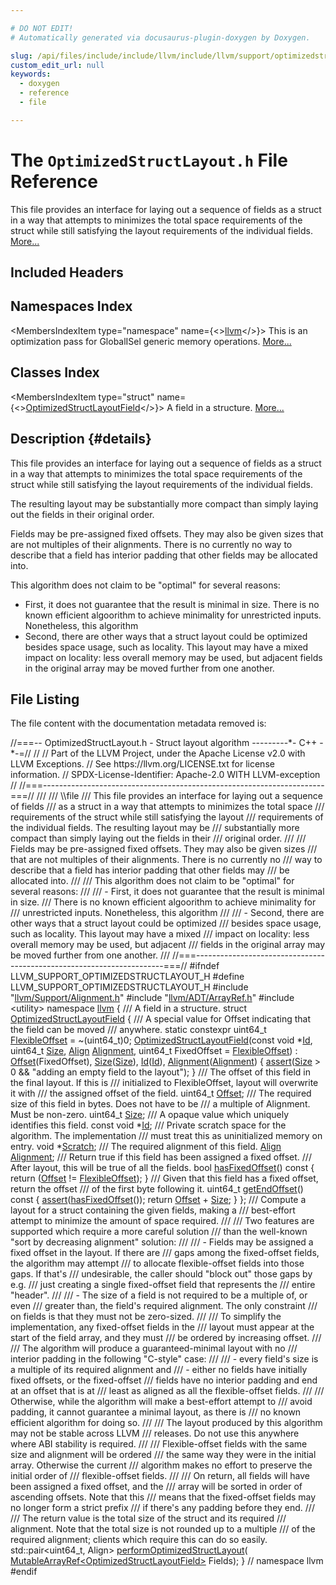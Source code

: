 ```yaml
---

# DO NOT EDIT!
# Automatically generated via docusaurus-plugin-doxygen by Doxygen.

slug: /api/files/include/include/llvm/include/llvm/support/optimizedstructlayout-h
custom_edit_url: null
keywords:
  - doxygen
  - reference
  - file

---
```





# The `OptimizedStructLayout.h` File Reference

<DoxygenPage pluginConfig={pluginConfig}>

This file provides an interface for laying out a sequence of fields as a struct in a way that attempts to minimizes the total space requirements of the struct while still satisfying the layout requirements of the individual fields. <a href="#details">More...</a>

## Included Headers

<IncludesList>
<IncludesListItem
  filePath="llvm/Support/Alignment.h"
  permalink="/docs/api/files/include/include/llvm/include/llvm/support/alignment-h"
  isLocal="true" />
<IncludesListItem
  filePath="llvm/ADT/ArrayRef.h"
  permalink="/docs/api/files/include/include/llvm/include/llvm/adt/arrayref-h"
  isLocal="true" />
<IncludesListItem
  filePath="utility"
  permalink=""
  isLocal="false" />
</IncludesList>

## Namespaces Index

<MembersIndex>

<MembersIndexItem
  type="namespace"
  name={<><a href="/docs/api/namespaces/llvm">llvm</a></>}>
This is an optimization pass for GlobalISel generic memory operations. <a href="/docs/api/namespaces/llvm/#details">More...</a>
</MembersIndexItem>

</MembersIndex>

## Classes Index

<MembersIndex>

<MembersIndexItem
  type="struct"
  name={<><a href="/docs/api/structs/llvm/optimizedstructlayoutfield">OptimizedStructLayoutField</a></>}>
A field in a structure. <a href="/docs/api/structs/llvm/optimizedstructlayoutfield/#details">More...</a>
</MembersIndexItem>

</MembersIndex>

## Description {#details}

This file provides an interface for laying out a sequence of fields as a struct in a way that attempts to minimizes the total space requirements of the struct while still satisfying the layout requirements of the individual fields.

The resulting layout may be substantially more compact than simply laying out the fields in their original order.

Fields may be pre-assigned fixed offsets. They may also be given sizes that are not multiples of their alignments. There is no currently no way to describe that a field has interior padding that other fields may be allocated into.

This algorithm does not claim to be &quot;optimal&quot; for several reasons:


<ul>
<li>First, it does not guarantee that the result is minimal in size. There is no known efficient algoorithm to achieve minimality for unrestricted inputs. Nonetheless, this algorithm</li>
<li>Second, there are other ways that a struct layout could be optimized besides space usage, such as locality. This layout may have a mixed impact on locality: less overall memory may be used, but adjacent fields in the original array may be moved further from one another.</li>
</ul>

## File Listing

The file content with the documentation metadata removed is:

<ProgramListing>

<Link id="l00001" /><CodeLine lineNumber="1"><Highlight kind="comment">//===-- OptimizedStructLayout.h - Struct layout algorithm ---------&#42;- C++ -&#42;-=//</Highlight><Highlight kind="normal"></Highlight></CodeLine>
<Link id="l00002" /><CodeLine lineNumber="2"><Highlight kind="normal"></Highlight><Highlight kind="comment">//</Highlight><Highlight kind="normal"></Highlight></CodeLine>
<Link id="l00003" /><CodeLine lineNumber="3"><Highlight kind="normal"></Highlight><Highlight kind="comment">// Part of the LLVM Project, under the Apache License v2.0 with LLVM Exceptions.</Highlight><Highlight kind="normal"></Highlight></CodeLine>
<Link id="l00004" /><CodeLine lineNumber="4"><Highlight kind="normal"></Highlight><Highlight kind="comment">// See https://llvm.org/LICENSE.txt for license information.</Highlight><Highlight kind="normal"></Highlight></CodeLine>
<Link id="l00005" /><CodeLine lineNumber="5"><Highlight kind="normal"></Highlight><Highlight kind="comment">// SPDX-License-Identifier: Apache-2.0 WITH LLVM-exception</Highlight><Highlight kind="normal"></Highlight></CodeLine>
<Link id="l00006" /><CodeLine lineNumber="6"><Highlight kind="normal"></Highlight><Highlight kind="comment">//</Highlight><Highlight kind="normal"></Highlight></CodeLine>
<Link id="l00007" /><CodeLine lineNumber="7"><Highlight kind="normal"></Highlight><Highlight kind="comment">//===----------------------------------------------------------------------===//</Highlight><Highlight kind="comment"></Highlight></CodeLine>
<Link id="l00008" /><CodeLine lineNumber="8"><Highlight kind="comment">///</Highlight></CodeLine>
<Link id="l00009" /><CodeLine lineNumber="9"><Highlight kind="comment">/// \\file</Highlight></CodeLine>
<Link id="l00010" /><CodeLine lineNumber="10"><Highlight kind="comment">/// This file provides an interface for laying out a sequence of fields</Highlight></CodeLine>
<Link id="l00011" /><CodeLine lineNumber="11"><Highlight kind="comment">/// as a struct in a way that attempts to minimizes the total space</Highlight></CodeLine>
<Link id="l00012" /><CodeLine lineNumber="12"><Highlight kind="comment">/// requirements of the struct while still satisfying the layout</Highlight></CodeLine>
<Link id="l00013" /><CodeLine lineNumber="13"><Highlight kind="comment">/// requirements of the individual fields.  The resulting layout may be</Highlight></CodeLine>
<Link id="l00014" /><CodeLine lineNumber="14"><Highlight kind="comment">/// substantially more compact than simply laying out the fields in their</Highlight></CodeLine>
<Link id="l00015" /><CodeLine lineNumber="15"><Highlight kind="comment">/// original order.</Highlight></CodeLine>
<Link id="l00016" /><CodeLine lineNumber="16"><Highlight kind="comment">///</Highlight></CodeLine>
<Link id="l00017" /><CodeLine lineNumber="17"><Highlight kind="comment">/// Fields may be pre-assigned fixed offsets.  They may also be given sizes</Highlight></CodeLine>
<Link id="l00018" /><CodeLine lineNumber="18"><Highlight kind="comment">/// that are not multiples of their alignments.  There is no currently no</Highlight></CodeLine>
<Link id="l00019" /><CodeLine lineNumber="19"><Highlight kind="comment">/// way to describe that a field has interior padding that other fields may</Highlight></CodeLine>
<Link id="l00020" /><CodeLine lineNumber="20"><Highlight kind="comment">/// be allocated into.</Highlight></CodeLine>
<Link id="l00021" /><CodeLine lineNumber="21"><Highlight kind="comment">///</Highlight></CodeLine>
<Link id="l00022" /><CodeLine lineNumber="22"><Highlight kind="comment">/// This algorithm does not claim to be &quot;optimal&quot; for several reasons:</Highlight></CodeLine>
<Link id="l00023" /><CodeLine lineNumber="23"><Highlight kind="comment">///</Highlight></CodeLine>
<Link id="l00024" /><CodeLine lineNumber="24"><Highlight kind="comment">/// - First, it does not guarantee that the result is minimal in size.</Highlight></CodeLine>
<Link id="l00025" /><CodeLine lineNumber="25"><Highlight kind="comment">///   There is no known efficient algoorithm to achieve minimality for</Highlight></CodeLine>
<Link id="l00026" /><CodeLine lineNumber="26"><Highlight kind="comment">///   unrestricted inputs.  Nonetheless, this algorithm</Highlight></CodeLine>
<Link id="l00027" /><CodeLine lineNumber="27"><Highlight kind="comment">///</Highlight></CodeLine>
<Link id="l00028" /><CodeLine lineNumber="28"><Highlight kind="comment">/// - Second, there are other ways that a struct layout could be optimized</Highlight></CodeLine>
<Link id="l00029" /><CodeLine lineNumber="29"><Highlight kind="comment">///   besides space usage, such as locality.  This layout may have a mixed</Highlight></CodeLine>
<Link id="l00030" /><CodeLine lineNumber="30"><Highlight kind="comment">///   impact on locality: less overall memory may be used, but adjacent</Highlight></CodeLine>
<Link id="l00031" /><CodeLine lineNumber="31"><Highlight kind="comment">///   fields in the original array may be moved further from one another.</Highlight></CodeLine>
<Link id="l00032" /><CodeLine lineNumber="32"><Highlight kind="comment">///</Highlight><Highlight kind="normal"></Highlight></CodeLine>
<Link id="l00033" /><CodeLine lineNumber="33"><Highlight kind="normal"></Highlight><Highlight kind="comment">//===----------------------------------------------------------------------===//</Highlight><Highlight kind="normal"></Highlight></CodeLine>
<Link id="l00034" /><CodeLine lineNumber="34"><Highlight kind="normal"></Highlight></CodeLine>
<Link id="l00035" /><CodeLine lineNumber="35"><Highlight kind="normal"></Highlight><Highlight kind="preprocessor">#ifndef LLVM&#95;SUPPORT&#95;OPTIMIZEDSTRUCTLAYOUT&#95;H</Highlight><Highlight kind="normal"></Highlight></CodeLine>
<Link id="l00036" /><CodeLine lineNumber="36"><Highlight kind="normal"></Highlight><Highlight kind="preprocessor">#define LLVM&#95;SUPPORT&#95;OPTIMIZEDSTRUCTLAYOUT&#95;H</Highlight><Highlight kind="normal"></Highlight></CodeLine>
<Link id="l00037" /><CodeLine lineNumber="37"><Highlight kind="normal"></Highlight></CodeLine>
<Link id="l00038" /><CodeLine lineNumber="38"><Highlight kind="normal"></Highlight><Highlight kind="preprocessor">#include &quot;<a href="/docs/api/files/include/include/llvm/include/llvm/support/alignment-h">llvm/Support/Alignment.h</a>&quot;</Highlight><Highlight kind="normal"></Highlight></CodeLine>
<Link id="l00039" /><CodeLine lineNumber="39"><Highlight kind="normal"></Highlight><Highlight kind="preprocessor">#include &quot;<a href="/docs/api/files/include/include/llvm/include/llvm/adt/arrayref-h">llvm/ADT/ArrayRef.h</a>&quot;</Highlight><Highlight kind="normal"></Highlight></CodeLine>
<Link id="l00040" /><CodeLine lineNumber="40"><Highlight kind="normal"></Highlight><Highlight kind="preprocessor">#include &lt;utility&gt;</Highlight><Highlight kind="normal"></Highlight></CodeLine>
<Link id="l00041" /><CodeLine lineNumber="41"><Highlight kind="normal"></Highlight></CodeLine>
<Link id="l00042" /><CodeLine lineNumber="42"><Highlight kind="normal"></Highlight><Highlight kind="keyword">namespace </Highlight><Highlight kind="normal"><a href="/docs/api/namespaces/llvm">llvm</a> &#123;</Highlight></CodeLine>
<Link id="l00043" /><CodeLine lineNumber="43"><Highlight kind="normal"></Highlight><Highlight kind="comment"></Highlight></CodeLine>
<Link id="l00044" /><CodeLine lineNumber="44"><Highlight kind="comment">/// A field in a structure.</Highlight><Highlight kind="normal"></Highlight></CodeLine>
<Link id="l00045" /><CodeLine lineNumber="45" lineLink="/docs/api/structs/llvm/optimizedstructlayoutfield"><Highlight kind="normal"></Highlight><Highlight kind="keyword">struct </Highlight><Highlight kind="normal"><a href="/docs/api/structs/llvm/optimizedstructlayoutfield/#add77194e307eeb1f4ac9099ea63ef922">OptimizedStructLayoutField</a> &#123;</Highlight><Highlight kind="comment"></Highlight></CodeLine>
<Link id="l00046" /><CodeLine lineNumber="46"><Highlight kind="comment">  /// A special value for Offset indicating that the field can be moved</Highlight></CodeLine>
<Link id="l00047" /><CodeLine lineNumber="47"><Highlight kind="comment">  /// anywhere.</Highlight><Highlight kind="normal"></Highlight></CodeLine>
<Link id="l00048" /><CodeLine lineNumber="48" lineLink="/docs/api/structs/llvm/optimizedstructlayoutfield/#afd2b6f2791d97f9d64eb5ad7972cd28b"><Highlight kind="normal">  </Highlight><Highlight kind="keyword">static</Highlight><Highlight kind="normal"> </Highlight><Highlight kind="keyword">constexpr</Highlight><Highlight kind="normal"> uint64&#95;t <a href="/docs/api/structs/llvm/optimizedstructlayoutfield/#afd2b6f2791d97f9d64eb5ad7972cd28b">FlexibleOffset</a> = ~(uint64&#95;t)0;</Highlight></CodeLine>
<Link id="l00049" /><CodeLine lineNumber="49"><Highlight kind="normal"></Highlight></CodeLine>
<Link id="l00050" /><CodeLine lineNumber="50" lineLink="/docs/api/structs/llvm/optimizedstructlayoutfield/#add77194e307eeb1f4ac9099ea63ef922"><Highlight kind="normal">  <a href="/docs/api/structs/llvm/optimizedstructlayoutfield/#add77194e307eeb1f4ac9099ea63ef922">OptimizedStructLayoutField</a>(</Highlight><Highlight kind="keyword">const</Highlight><Highlight kind="normal"> </Highlight><Highlight kind="keywordtype">void</Highlight><Highlight kind="normal"> &#42;<a href="/docs/api/structs/llvm/optimizedstructlayoutfield/#a2950e642905cbcf7104abd58ab797e26">Id</a>, uint64&#95;t <a href="/docs/api/structs/llvm/optimizedstructlayoutfield/#ae472b245af5bd4a76bea7581ea772185">Size</a>, <a href="/docs/api/structs/llvm/align">Align</a> <a href="/docs/api/structs/llvm/optimizedstructlayoutfield/#a31b084098ebbf47988d1817a597b52d2">Alignment</a>,</Highlight></CodeLine>
<Link id="l00051" /><CodeLine lineNumber="51"><Highlight kind="normal">                             uint64&#95;t FixedOffset = <a href="/docs/api/structs/llvm/optimizedstructlayoutfield/#afd2b6f2791d97f9d64eb5ad7972cd28b">FlexibleOffset</a>)</Highlight></CodeLine>
<Link id="l00052" /><CodeLine lineNumber="52"><Highlight kind="normal">      : <a href="/docs/api/structs/llvm/optimizedstructlayoutfield/#adae4afc395aed3ab340d695de637dd11">Offset</a>(FixedOffset), <a href="/docs/api/structs/llvm/optimizedstructlayoutfield/#ae472b245af5bd4a76bea7581ea772185">Size</a>(<a href="/docs/api/structs/llvm/optimizedstructlayoutfield/#ae472b245af5bd4a76bea7581ea772185">Size</a>), <a href="/docs/api/structs/llvm/optimizedstructlayoutfield/#a2950e642905cbcf7104abd58ab797e26">Id</a>(<a href="/docs/api/structs/llvm/optimizedstructlayoutfield/#a2950e642905cbcf7104abd58ab797e26">Id</a>), <a href="/docs/api/structs/llvm/optimizedstructlayoutfield/#a31b084098ebbf47988d1817a597b52d2">Alignment</a>(<a href="/docs/api/structs/llvm/optimizedstructlayoutfield/#a31b084098ebbf47988d1817a597b52d2">Alignment</a>) &#123;</Highlight></CodeLine>
<Link id="l00053" /><CodeLine lineNumber="53"><Highlight kind="normal">    <a href="/docs/api/files/lib/lib/target/lib/target/amdgpu/silowercontrolflow-cpp/#a4868c5d81c5ccc98c47aeab6244346a0">assert</a>(<a href="/docs/api/structs/llvm/optimizedstructlayoutfield/#ae472b245af5bd4a76bea7581ea772185">Size</a> &gt; 0 &amp;&amp; </Highlight><Highlight kind="stringliteral">&quot;adding an empty field to the layout&quot;</Highlight><Highlight kind="normal">);</Highlight></CodeLine>
<Link id="l00054" /><CodeLine lineNumber="54"><Highlight kind="normal">  &#125;</Highlight></CodeLine>
<Link id="l00055" /><CodeLine lineNumber="55"><Highlight kind="normal"></Highlight><Highlight kind="comment"></Highlight></CodeLine>
<Link id="l00056" /><CodeLine lineNumber="56"><Highlight kind="comment">  /// The offset of this field in the final layout.  If this is</Highlight></CodeLine>
<Link id="l00057" /><CodeLine lineNumber="57"><Highlight kind="comment">  /// initialized to FlexibleOffset, layout will overwrite it with</Highlight></CodeLine>
<Link id="l00058" /><CodeLine lineNumber="58"><Highlight kind="comment">  /// the assigned offset of the field.</Highlight><Highlight kind="normal"></Highlight></CodeLine>
<Link id="l00059" /><CodeLine lineNumber="59" lineLink="/docs/api/structs/llvm/optimizedstructlayoutfield/#adae4afc395aed3ab340d695de637dd11"><Highlight kind="normal">  uint64&#95;t <a href="/docs/api/structs/llvm/optimizedstructlayoutfield/#adae4afc395aed3ab340d695de637dd11">Offset</a>;</Highlight></CodeLine>
<Link id="l00060" /><CodeLine lineNumber="60"><Highlight kind="normal"></Highlight><Highlight kind="comment"></Highlight></CodeLine>
<Link id="l00061" /><CodeLine lineNumber="61"><Highlight kind="comment">  /// The required size of this field in bytes.  Does not have to be</Highlight></CodeLine>
<Link id="l00062" /><CodeLine lineNumber="62"><Highlight kind="comment">  /// a multiple of Alignment.  Must be non-zero.</Highlight><Highlight kind="normal"></Highlight></CodeLine>
<Link id="l00063" /><CodeLine lineNumber="63" lineLink="/docs/api/structs/llvm/optimizedstructlayoutfield/#ae472b245af5bd4a76bea7581ea772185"><Highlight kind="normal">  uint64&#95;t <a href="/docs/api/structs/llvm/optimizedstructlayoutfield/#ae472b245af5bd4a76bea7581ea772185">Size</a>;</Highlight></CodeLine>
<Link id="l00064" /><CodeLine lineNumber="64"><Highlight kind="normal"></Highlight><Highlight kind="comment"></Highlight></CodeLine>
<Link id="l00065" /><CodeLine lineNumber="65"><Highlight kind="comment">  /// A opaque value which uniquely identifies this field.</Highlight><Highlight kind="normal"></Highlight></CodeLine>
<Link id="l00066" /><CodeLine lineNumber="66" lineLink="/docs/api/structs/llvm/optimizedstructlayoutfield/#a2950e642905cbcf7104abd58ab797e26"><Highlight kind="normal">  </Highlight><Highlight kind="keyword">const</Highlight><Highlight kind="normal"> </Highlight><Highlight kind="keywordtype">void</Highlight><Highlight kind="normal"> &#42;<a href="/docs/api/structs/llvm/optimizedstructlayoutfield/#a2950e642905cbcf7104abd58ab797e26">Id</a>;</Highlight></CodeLine>
<Link id="l00067" /><CodeLine lineNumber="67"><Highlight kind="normal"></Highlight><Highlight kind="comment"></Highlight></CodeLine>
<Link id="l00068" /><CodeLine lineNumber="68"><Highlight kind="comment">  /// Private scratch space for the algorithm.  The implementation</Highlight></CodeLine>
<Link id="l00069" /><CodeLine lineNumber="69"><Highlight kind="comment">  /// must treat this as uninitialized memory on entry.</Highlight><Highlight kind="normal"></Highlight></CodeLine>
<Link id="l00070" /><CodeLine lineNumber="70" lineLink="/docs/api/structs/llvm/optimizedstructlayoutfield/#a432caecc9417394c69f599b6476febdb"><Highlight kind="normal">  </Highlight><Highlight kind="keywordtype">void</Highlight><Highlight kind="normal"> &#42;<a href="/docs/api/structs/llvm/optimizedstructlayoutfield/#a432caecc9417394c69f599b6476febdb">Scratch</a>;</Highlight></CodeLine>
<Link id="l00071" /><CodeLine lineNumber="71"><Highlight kind="normal"></Highlight><Highlight kind="comment"></Highlight></CodeLine>
<Link id="l00072" /><CodeLine lineNumber="72"><Highlight kind="comment">  /// The required alignment of this field.</Highlight><Highlight kind="normal"></Highlight></CodeLine>
<Link id="l00073" /><CodeLine lineNumber="73" lineLink="/docs/api/structs/llvm/optimizedstructlayoutfield/#a31b084098ebbf47988d1817a597b52d2"><Highlight kind="normal">  <a href="/docs/api/structs/llvm/align">Align</a> <a href="/docs/api/structs/llvm/optimizedstructlayoutfield/#a31b084098ebbf47988d1817a597b52d2">Alignment</a>;</Highlight></CodeLine>
<Link id="l00074" /><CodeLine lineNumber="74"><Highlight kind="normal"></Highlight><Highlight kind="comment"></Highlight></CodeLine>
<Link id="l00075" /><CodeLine lineNumber="75"><Highlight kind="comment">  /// Return true if this field has been assigned a fixed offset.</Highlight></CodeLine>
<Link id="l00076" /><CodeLine lineNumber="76"><Highlight kind="comment">  /// After layout, this will be true of all the fields.</Highlight><Highlight kind="normal"></Highlight></CodeLine>
<Link id="l00077" /><CodeLine lineNumber="77" lineLink="/docs/api/structs/llvm/optimizedstructlayoutfield/#acf43399e1cbcadbb63dd9b33a3eac938"><Highlight kind="normal">  </Highlight><Highlight kind="keywordtype">bool</Highlight><Highlight kind="normal"> <a href="/docs/api/structs/llvm/optimizedstructlayoutfield/#acf43399e1cbcadbb63dd9b33a3eac938">hasFixedOffset</a>()</Highlight><Highlight kind="keyword"> const </Highlight><Highlight kind="normal">&#123;</Highlight></CodeLine>
<Link id="l00078" /><CodeLine lineNumber="78"><Highlight kind="normal">    </Highlight><Highlight kind="keywordflow">return</Highlight><Highlight kind="normal"> (<a href="/docs/api/structs/llvm/optimizedstructlayoutfield/#adae4afc395aed3ab340d695de637dd11">Offset</a> != <a href="/docs/api/structs/llvm/optimizedstructlayoutfield/#afd2b6f2791d97f9d64eb5ad7972cd28b">FlexibleOffset</a>);</Highlight></CodeLine>
<Link id="l00079" /><CodeLine lineNumber="79"><Highlight kind="normal">  &#125;</Highlight></CodeLine>
<Link id="l00080" /><CodeLine lineNumber="80"><Highlight kind="normal"></Highlight><Highlight kind="comment"></Highlight></CodeLine>
<Link id="l00081" /><CodeLine lineNumber="81"><Highlight kind="comment">  /// Given that this field has a fixed offset, return the offset</Highlight></CodeLine>
<Link id="l00082" /><CodeLine lineNumber="82"><Highlight kind="comment">  /// of the first byte following it.</Highlight><Highlight kind="normal"></Highlight></CodeLine>
<Link id="l00083" /><CodeLine lineNumber="83" lineLink="/docs/api/structs/llvm/optimizedstructlayoutfield/#a33aaa97d3e6098e4106d1fdecee2dc1d"><Highlight kind="normal">  uint64&#95;t <a href="/docs/api/structs/llvm/optimizedstructlayoutfield/#a33aaa97d3e6098e4106d1fdecee2dc1d">getEndOffset</a>()</Highlight><Highlight kind="keyword"> const </Highlight><Highlight kind="normal">&#123;</Highlight></CodeLine>
<Link id="l00084" /><CodeLine lineNumber="84"><Highlight kind="normal">    <a href="/docs/api/files/lib/lib/target/lib/target/amdgpu/silowercontrolflow-cpp/#a4868c5d81c5ccc98c47aeab6244346a0">assert</a>(<a href="/docs/api/structs/llvm/optimizedstructlayoutfield/#acf43399e1cbcadbb63dd9b33a3eac938">hasFixedOffset</a>());</Highlight></CodeLine>
<Link id="l00085" /><CodeLine lineNumber="85"><Highlight kind="normal">    </Highlight><Highlight kind="keywordflow">return</Highlight><Highlight kind="normal"> <a href="/docs/api/structs/llvm/optimizedstructlayoutfield/#adae4afc395aed3ab340d695de637dd11">Offset</a> + <a href="/docs/api/structs/llvm/optimizedstructlayoutfield/#ae472b245af5bd4a76bea7581ea772185">Size</a>;</Highlight></CodeLine>
<Link id="l00086" /><CodeLine lineNumber="86"><Highlight kind="normal">  &#125;</Highlight></CodeLine>
<Link id="l00087" /><CodeLine lineNumber="87"><Highlight kind="normal">&#125;;</Highlight></CodeLine>
<Link id="l00088" /><CodeLine lineNumber="88"><Highlight kind="normal"></Highlight><Highlight kind="comment"></Highlight></CodeLine>
<Link id="l00089" /><CodeLine lineNumber="89"><Highlight kind="comment">/// Compute a layout for a struct containing the given fields, making a</Highlight></CodeLine>
<Link id="l00090" /><CodeLine lineNumber="90"><Highlight kind="comment">/// best-effort attempt to minimize the amount of space required.</Highlight></CodeLine>
<Link id="l00091" /><CodeLine lineNumber="91"><Highlight kind="comment">///</Highlight></CodeLine>
<Link id="l00092" /><CodeLine lineNumber="92"><Highlight kind="comment">/// Two features are supported which require a more careful solution</Highlight></CodeLine>
<Link id="l00093" /><CodeLine lineNumber="93"><Highlight kind="comment">/// than the well-known &quot;sort by decreasing alignment&quot; solution:</Highlight></CodeLine>
<Link id="l00094" /><CodeLine lineNumber="94"><Highlight kind="comment">///</Highlight></CodeLine>
<Link id="l00095" /><CodeLine lineNumber="95"><Highlight kind="comment">/// - Fields may be assigned a fixed offset in the layout.  If there are</Highlight></CodeLine>
<Link id="l00096" /><CodeLine lineNumber="96"><Highlight kind="comment">///   gaps among the fixed-offset fields, the algorithm may attempt</Highlight></CodeLine>
<Link id="l00097" /><CodeLine lineNumber="97"><Highlight kind="comment">///   to allocate flexible-offset fields into those gaps.  If that&#39;s</Highlight></CodeLine>
<Link id="l00098" /><CodeLine lineNumber="98"><Highlight kind="comment">///   undesirable, the caller should &quot;block out&quot; those gaps by e.g.</Highlight></CodeLine>
<Link id="l00099" /><CodeLine lineNumber="99"><Highlight kind="comment">///   just creating a single fixed-offset field that represents the</Highlight></CodeLine>
<Link id="l00100" /><CodeLine lineNumber="100"><Highlight kind="comment">///   entire &quot;header&quot;.</Highlight></CodeLine>
<Link id="l00101" /><CodeLine lineNumber="101"><Highlight kind="comment">///</Highlight></CodeLine>
<Link id="l00102" /><CodeLine lineNumber="102"><Highlight kind="comment">/// - The size of a field is not required to be a multiple of, or even</Highlight></CodeLine>
<Link id="l00103" /><CodeLine lineNumber="103"><Highlight kind="comment">///   greater than, the field&#39;s required alignment.  The only constraint</Highlight></CodeLine>
<Link id="l00104" /><CodeLine lineNumber="104"><Highlight kind="comment">///   on fields is that they must not be zero-sized.</Highlight></CodeLine>
<Link id="l00105" /><CodeLine lineNumber="105"><Highlight kind="comment">///</Highlight></CodeLine>
<Link id="l00106" /><CodeLine lineNumber="106"><Highlight kind="comment">/// To simplify the implementation, any fixed-offset fields in the</Highlight></CodeLine>
<Link id="l00107" /><CodeLine lineNumber="107"><Highlight kind="comment">/// layout must appear at the start of the field array, and they must</Highlight></CodeLine>
<Link id="l00108" /><CodeLine lineNumber="108"><Highlight kind="comment">/// be ordered by increasing offset.</Highlight></CodeLine>
<Link id="l00109" /><CodeLine lineNumber="109"><Highlight kind="comment">///</Highlight></CodeLine>
<Link id="l00110" /><CodeLine lineNumber="110"><Highlight kind="comment">/// The algorithm will produce a guaranteed-minimal layout with no</Highlight></CodeLine>
<Link id="l00111" /><CodeLine lineNumber="111"><Highlight kind="comment">/// interior padding in the following &quot;C-style&quot; case:</Highlight></CodeLine>
<Link id="l00112" /><CodeLine lineNumber="112"><Highlight kind="comment">///</Highlight></CodeLine>
<Link id="l00113" /><CodeLine lineNumber="113"><Highlight kind="comment">/// - every field&#39;s size is a multiple of its required alignment and</Highlight></CodeLine>
<Link id="l00114" /><CodeLine lineNumber="114"><Highlight kind="comment">/// - either no fields have initially fixed offsets, or the fixed-offset</Highlight></CodeLine>
<Link id="l00115" /><CodeLine lineNumber="115"><Highlight kind="comment">///   fields have no interior padding and end at an offset that is at</Highlight></CodeLine>
<Link id="l00116" /><CodeLine lineNumber="116"><Highlight kind="comment">///   least as aligned as all the flexible-offset fields.</Highlight></CodeLine>
<Link id="l00117" /><CodeLine lineNumber="117"><Highlight kind="comment">///</Highlight></CodeLine>
<Link id="l00118" /><CodeLine lineNumber="118"><Highlight kind="comment">/// Otherwise, while the algorithm will make a best-effort attempt to</Highlight></CodeLine>
<Link id="l00119" /><CodeLine lineNumber="119"><Highlight kind="comment">/// avoid padding, it cannot guarantee a minimal layout, as there is</Highlight></CodeLine>
<Link id="l00120" /><CodeLine lineNumber="120"><Highlight kind="comment">/// no known efficient algorithm for doing so.</Highlight></CodeLine>
<Link id="l00121" /><CodeLine lineNumber="121"><Highlight kind="comment">///</Highlight></CodeLine>
<Link id="l00122" /><CodeLine lineNumber="122"><Highlight kind="comment">/// The layout produced by this algorithm may not be stable across LLVM</Highlight></CodeLine>
<Link id="l00123" /><CodeLine lineNumber="123"><Highlight kind="comment">/// releases.  Do not use this anywhere where ABI stability is required.</Highlight></CodeLine>
<Link id="l00124" /><CodeLine lineNumber="124"><Highlight kind="comment">///</Highlight></CodeLine>
<Link id="l00125" /><CodeLine lineNumber="125"><Highlight kind="comment">/// Flexible-offset fields with the same size and alignment will be ordered</Highlight></CodeLine>
<Link id="l00126" /><CodeLine lineNumber="126"><Highlight kind="comment">/// the same way they were in the initial array.  Otherwise the current</Highlight></CodeLine>
<Link id="l00127" /><CodeLine lineNumber="127"><Highlight kind="comment">/// algorithm makes no effort to preserve the initial order of</Highlight></CodeLine>
<Link id="l00128" /><CodeLine lineNumber="128"><Highlight kind="comment">/// flexible-offset fields.</Highlight></CodeLine>
<Link id="l00129" /><CodeLine lineNumber="129"><Highlight kind="comment">///</Highlight></CodeLine>
<Link id="l00130" /><CodeLine lineNumber="130"><Highlight kind="comment">/// On return, all fields will have been assigned a fixed offset, and the</Highlight></CodeLine>
<Link id="l00131" /><CodeLine lineNumber="131"><Highlight kind="comment">/// array will be sorted in order of ascending offsets.  Note that this</Highlight></CodeLine>
<Link id="l00132" /><CodeLine lineNumber="132"><Highlight kind="comment">/// means that the fixed-offset fields may no longer form a strict prefix</Highlight></CodeLine>
<Link id="l00133" /><CodeLine lineNumber="133"><Highlight kind="comment">/// if there&#39;s any padding before they end.</Highlight></CodeLine>
<Link id="l00134" /><CodeLine lineNumber="134"><Highlight kind="comment">///</Highlight></CodeLine>
<Link id="l00135" /><CodeLine lineNumber="135"><Highlight kind="comment">/// The return value is the total size of the struct and its required</Highlight></CodeLine>
<Link id="l00136" /><CodeLine lineNumber="136"><Highlight kind="comment">/// alignment.  Note that the total size is not rounded up to a multiple</Highlight></CodeLine>
<Link id="l00137" /><CodeLine lineNumber="137"><Highlight kind="comment">/// of the required alignment; clients which require this can do so easily.</Highlight><Highlight kind="normal"></Highlight></CodeLine>
<Link id="l00138" /><CodeLine lineNumber="138"><Highlight kind="normal">std::pair&lt;uint64&#95;t, Align&gt; <a href="/docs/api/namespaces/llvm/#aae35ec9b920ff3bb892cd872877a89fe">performOptimizedStructLayout</a>(</Highlight></CodeLine>
<Link id="l00139" /><CodeLine lineNumber="139"><Highlight kind="normal">                        <a href="/docs/api/namespaces/llvm/#a99416758c13252bef45320a6ba6aa09c">MutableArrayRef&lt;OptimizedStructLayoutField&gt;</a> Fields);</Highlight></CodeLine>
<Link id="l00140" /><CodeLine lineNumber="140"><Highlight kind="normal"></Highlight></CodeLine>
<Link id="l00141" /><CodeLine lineNumber="141"><Highlight kind="normal">&#125; </Highlight><Highlight kind="comment">// namespace llvm</Highlight><Highlight kind="normal"></Highlight></CodeLine>
<Link id="l00142" /><CodeLine lineNumber="142"><Highlight kind="normal"></Highlight></CodeLine>
<Link id="l00143" /><CodeLine lineNumber="143"><Highlight kind="normal"></Highlight><Highlight kind="preprocessor">#endif</Highlight></CodeLine>

</ProgramListing>

</DoxygenPage>
